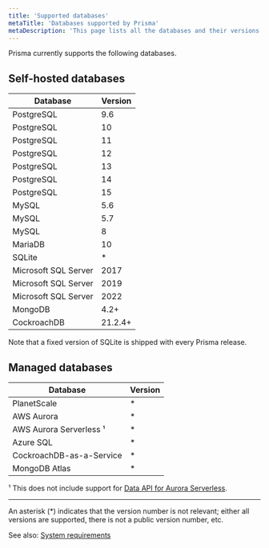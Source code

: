 ```yaml
---
title: 'Supported databases'
metaTitle: 'Databases supported by Prisma'
metaDescription: 'This page lists all the databases and their versions that are supported by Prisma.'
---
```


<TopBlock>

Prisma currently supports the following databases.

</TopBlock>

## Self-hosted databases

| Database                     | Version |
| ---------------------------- | ------- |
| PostgreSQL                   | 9.6     |
| PostgreSQL                   | 10      |
| PostgreSQL                   | 11      |
| PostgreSQL                   | 12      |
| PostgreSQL                   | 13      |
| PostgreSQL                   | 14      |
| PostgreSQL                   | 15      |
| MySQL                        | 5.6     |
| MySQL                        | 5.7     |
| MySQL                        | 8       |
| MariaDB                      | 10      |
| SQLite                       | \*      |
| Microsoft SQL Server         | 2017    |
| Microsoft SQL Server         | 2019    |
| Microsoft SQL Server         | 2022    |
| MongoDB                      | 4.2+    |
| CockroachDB                  | 21.2.4+ |

Note that a fixed version of SQLite is shipped with every Prisma release.

## Managed databases

| Database                     | Version |
| ---------------------------- | ------- |
| PlanetScale                  | \*      |
| AWS Aurora                   | \*      |
| AWS Aurora Serverless &sup1; | \*      |
| Azure SQL                    | \*      |
| CockroachDB-as-a-Service     | \*      |
| MongoDB Atlas                | \*      |


&sup1; This does not include support for [Data API for Aurora Serverless](https://github.com/prisma/prisma/issues/1964).

---

An asterisk (\*) indicates that the version number is not relevant; either all versions are supported, there is not a public version number, etc.

See also: [System requirements](/reference/system-requirements)
